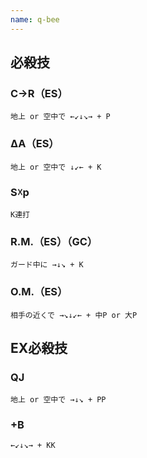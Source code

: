 ```yaml
---
name: q-bee
---
```


## 必殺技

### C→R（ES）

```
地上 or 空中で ←↙↓↘→ + P
```

### ΔA（ES）

```
地上 or 空中で ↓↙← + K
```

### S☓p

```
K連打
```

### R.M.（ES）（GC）

```
ガード中に →↓↘ + K
```

### O.M.（ES）

```
相手の近くで →↘↓↙← + 中P or 大P
```

## EX必殺技

### QJ

```
地上 or 空中で →↓↘ + PP
```

### +B

```
←↙↓↘→ + KK
```
